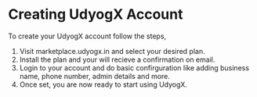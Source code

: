 # Creating UdyogX Account

To create your UdyogX account follow the steps,

1. Visit marketplace.udyogx.in and select your desired plan.
2. Install the plan and your will recieve a confirmation on email.
3. Login to your account and do basic confirguration like adding business name, phone number, admin details and more.
4. Once set, you are now ready to start using UdyogX.